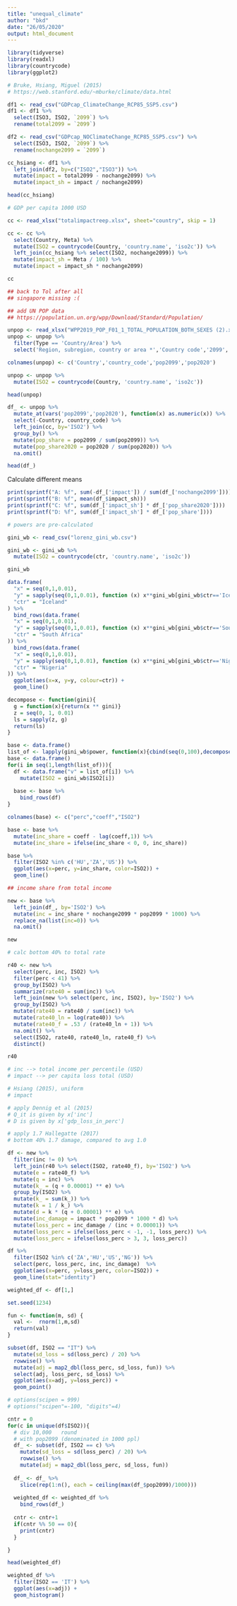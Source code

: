 ```yaml
---
title: "unequal_climate"
author: "bkd"
date: "26/05/2020"
output: html_document
---
```


```r
library(tidyverse)
library(readxl)
library(countrycode)
library(ggplot2)
```

```r
# Bruke, Hsiang, Miguel (2015)
# https://web.stanford.edu/~mburke/climate/data.html

df1 <- read_csv("GDPcap_ClimateChange_RCP85_SSP5.csv")
df1 <- df1 %>%
  select(ISO3, ISO2, `2099`) %>%
  rename(total2099 = `2099`)

df2 <- read_csv("GDPcap_NOClimateChange_RCP85_SSP5.csv") %>%
  select(ISO3, ISO2, `2099`) %>%
  rename(nochange2099 = `2099`)

cc_hsiang <- df1 %>%
  left_join(df2, by=c("ISO2","ISO3")) %>%
  mutate(impact = total2099 - nochange2099) %>%
  mutate(impact_sh = impact / nochange2099)

head(cc_hsiang)

# GDP per capita 1000 USD
```



```r
cc <- read_xlsx("totalimpactreep.xlsx", sheet="country", skip = 1)

cc <- cc %>%
  select(Country, Meta) %>%
  mutate(ISO2 = countrycode(Country, 'country.name', 'iso2c')) %>%
  left_join(cc_hsiang %>% select(ISO2, nochange2099)) %>%
  mutate(impact_sh = Meta / 100) %>%
  mutate(impact = impact_sh * nochange2099)

cc

## back to Tol after all
## singapore missing :(
```

```r
## add UN POP data
## https://population.un.org/wpp/Download/Standard/Population/

unpop <- read_xlsx("WPP2019_POP_F01_1_TOTAL_POPULATION_BOTH_SEXES (2).xlsx", sheet="MEDIUM VARIANT", skip=16)
unpop <- unpop %>%
  filter(Type == 'Country/Area') %>%
  select('Region, subregion, country or area *','Country code','2099','2020')

colnames(unpop) <- c('Country','country_code','pop2099','pop2020')

unpop <- unpop %>%
  mutate(ISO2 = countrycode(Country, 'country.name', 'iso2c'))

head(unpop)

```

```r
df_ <- unpop %>%
  mutate_at(vars('pop2099','pop2020'), function(x) as.numeric(x)) %>%
  select(-Country, country_code) %>%
  left_join(cc, by='ISO2') %>%
  group_by() %>%
  mutate(pop_share = pop2099 / sum(pop2099)) %>%
  mutate(pop_share2020 = pop2020 / sum(pop2020)) %>%
  na.omit()

head(df_)
```

Calculate different means

```r
print(sprintf("A: %f", sum(-df_['impact']) / sum(df_['nochange2099'])))
print(sprintf("B: %f", mean(df_$impact_sh)))
print(sprintf("C: %f", sum(df_['impact_sh'] * df_['pop_share2020'])))
print(sprintf("D: %f", sum(df_['impact_sh'] * df_['pop_share'])))
```


```r
# powers are pre-calculated 

gini_wb <- read_csv("lorenz_gini_wb.csv")

gini_wb <- gini_wb %>% 
  mutate(ISO2 = countrycode(ctr, 'country.name', 'iso2c'))

gini_wb
```

```r
data.frame(
  "x" = seq(0,1,0.01),
  "y" = sapply(seq(0,1,0.01), function (x) x**gini_wb[gini_wb$ctr=='Iceland',]$power),
  "ctr" = "Iceland"
) %>%
  bind_rows(data.frame(
  "x" = seq(0,1,0.01),
  "y" = sapply(seq(0,1,0.01), function (x) x**gini_wb[gini_wb$ctr=='South Africa',]$power),
  "ctr" = "South Africa"
)) %>%
  bind_rows(data.frame(
  "x" = seq(0,1,0.01),
  "y" = sapply(seq(0,1,0.01), function (x) x**gini_wb[gini_wb$ctr=='Nigeria',]$power),
  "ctr" = "Nigeria"
)) %>%
  ggplot(aes(x=x, y=y, colour=ctr)) +
  geom_line()

```

```r
decompose <- function(gini){
  g = function(x){return(x ** gini)}
  z = seq(0, 1, 0.01)
  ls = sapply(z, g)
  return(ls)
}

base <- data.frame()
list_of <- lapply(gini_wb$power, function(x){cbind(seq(0,100),decompose(x))})
base <- data.frame()
for(i in seq(1,length(list_of))){
  df <- data.frame("v" = list_of[i]) %>%
    mutate(ISO2 = gini_wb$ISO2[i])
  
  base <- base %>%
    bind_rows(df)
}

colnames(base) <- c("perc","coeff","ISO2")

base <- base %>%
  mutate(inc_share = coeff - lag(coeff,1)) %>%
  mutate(inc_share = ifelse(inc_share < 0, 0, inc_share))

base %>%
  filter(ISO2 %in% c('HU','ZA','US')) %>%
  ggplot(aes(x=perc, y=inc_share, color=ISO2)) +
  geom_line()

## income share from total income
```

```r
new <- base %>%
  left_join(df_, by='ISO2') %>%
  mutate(inc = inc_share * nochange2099 * pop2099 * 1000) %>%
  replace_na(list(inc=0)) %>%
  na.omit()

new
```

```r
# calc bottom 40% to total rate

r40 <- new %>%
  select(perc, inc, ISO2) %>%
  filter(perc < 41) %>%
  group_by(ISO2) %>%
  summarize(rate40 = sum(inc)) %>%
  left_join(new %>% select(perc, inc, ISO2), by='ISO2') %>%
  group_by(ISO2) %>%
  mutate(rate40 = rate40 / sum(inc)) %>%
  mutate(rate40_ln = log(rate40)) %>%
  mutate(rate40_f = .53 / (rate40_ln + 1)) %>%
  na.omit() %>%
  select(ISO2, rate40, rate40_ln, rate40_f) %>%
  distinct()

r40
```

```r
# inc --> total income per percentile (USD)
# impact --> per capita loss total (USD)

# Hsiang (2015), uniform
# impact

# apply Dennig et al (2015)
# Q_it is given by x['inc']
# D is given by x['gdp_loss_in_perc']

# apply 1.7 Hallegatte (2017)
# bottom 40% 1.7 damage, compared to avg 1.0

df <- new %>%
  filter(inc != 0) %>%
  left_join(r40 %>% select(ISO2, rate40_f), by='ISO2') %>%
  mutate(e = rate40_f) %>%
  mutate(q = inc) %>%
  mutate(k_ = (q + 0.00001) ** e) %>%
  group_by(ISO2) %>%
  mutate(k_ = sum(k_)) %>%
  mutate(k = 1 / k_) %>%
  mutate(d = k * (q + 0.00001) ** e) %>%
  mutate(inc_damage = impact * pop2099 * 1000 * d) %>%
  mutate(loss_perc = inc_damage / (inc + 0.00001)) %>%
  mutate(loss_perc = ifelse(loss_perc < -1, -1, loss_perc)) %>%
  mutate(loss_perc = ifelse(loss_perc > 3, 3, loss_perc))

df %>%
  filter(ISO2 %in% c('ZA','HU','US','NG')) %>%
  select(perc, loss_perc, inc, inc_damage)  %>%
  ggplot(aes(x=perc, y=loss_perc, color=ISO2)) +
  geom_line(stat="identity")
```

```r
weighted_df <- df[1,]

set.seed(1234)

fun <- function(m, sd) {
  val <-  rnorm(1,m,sd)
  return(val)
}

subset(df, ISO2 == "IT") %>%
  mutate(sd_loss = sd(loss_perc) / 20) %>%
  rowwise() %>%
  mutate(adj = map2_dbl(loss_perc, sd_loss, fun)) %>%
  select(adj, loss_perc, sd_loss) %>%
  ggplot(aes(x=adj, y=loss_perc)) +
  geom_point()

# options(scipen = 999)
# options("scipen"=-100, "digits"=4)

cntr = 0
for(c in unique(df$ISO2)){
  # div 10,000   round 
  # with pop2099 (denominated in 1000 ppl)
  df_ <- subset(df, ISO2 == c) %>%
    mutate(sd_loss = sd(loss_perc) / 20) %>%
    rowwise() %>%
    mutate(adj = map2_dbl(loss_perc, sd_loss, fun))
  
  df_ <- df_ %>%
    slice(rep(1:n(), each = ceiling(max(df_$pop2099)/1000)))
  
  weighted_df <- weighted_df %>%
    bind_rows(df_)
  
  cntr <- cntr+1
  if(cntr %% 50 == 0){
    print(cntr)    
  }

}

head(weighted_df)
```
```r
weighted_df %>%
  filter(ISO2 == 'IT') %>%
  ggplot(aes(x=adj)) +
  geom_histogram()
```

